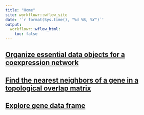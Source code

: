 ```yaml
---
title: "Home"
site: workflowr::wflow_site
date: '`r format(Sys.time(), "%d %B, %Y")`'
output:
  workflowr::wflow_html:
    toc: false
---
```

## [Organize essential data objects for a coexpression network](https://austinthilliard.github.io/networks/organize_coexpression_network.html)  
## [Find the nearest neighbors of a gene in a topological overlap matrix](https://github.com/AustinTHilliard/networks/blob/master/code/NN_from_TOM.html)  
## [Explore gene data frame](https://austinthilliard.github.io/networks/explore_genedf.html)  
